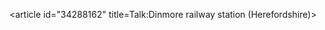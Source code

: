 <article id="34288162" title=Talk:Dinmore railway station (Herefordshire)>
	<talkpage id="34288162" title="Talk:Dinmore railway station (Herefordshire)">
{{WikiProject Trains |class=stub |importance=low |stations=yes |UK=yes |UK-importance=low |imageneeded=yes |Imagedetails=View of station }}
{{WikiProject Herefordshire |class=stub |importance= }}
	</talkpage>
</article>